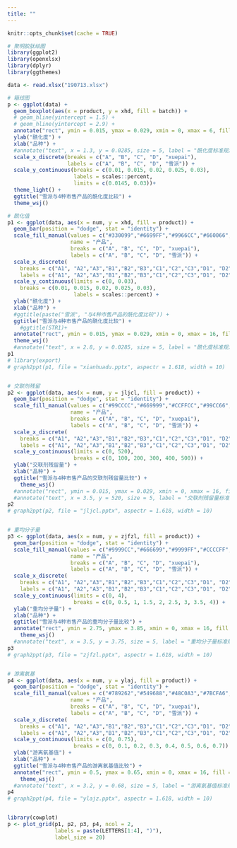 ```yaml
---
title: ""
---
```



```r
knitr::opts_chunk$set(cache = TRUE)
```


```r
# 聚明胶肽绘图
library(ggplot2)
library(openxlsx)
library(dplyr)
library(ggthemes)

data <- read.xlsx("190713.xlsx")

# 箱线图
p <- ggplot(data) +
  geom_boxplot(aes(x = product, y = xhd, fill = batch)) +
  # geom_hline(yintercept = 1.5) +
  # geom_hline(yintercept = 2.9) +
  annotate("rect", ymin = 0.015, ymax = 0.029, xmin = 0, xmax = 6, fill = "blue", alpha = 0.1) +
  ylab("酰化度") + 
  xlab("品种") +
  #annotate("text", x = 1.3, y = 0.0285, size = 5, label = "酰化度标准规定：1.5% ~ 2.9%") +
  scale_x_discrete(breaks = c("A", "B", "C", "D", "xuepai"),
                   labels = c("A", "B", "C", "D", "雪派")) +
  scale_y_continuous(breaks = c(0.01, 0.015, 0.02, 0.025, 0.03),
                     labels = scales::percent,
                     limits = c(0.0145, 0.03))+
  theme_light() +
  ggtitle("雪派与4种市售产品的酰化度比较") +
  theme_wsj()

# 酰化值
p1 <- ggplot(data, aes(x = num, y = xhd, fill = product)) + 
  geom_bar(position = "dodge", stat = "identity") + 
  scale_fill_manual(values = c("#330099","#6699FF","#9966CC","#660066","#00FF00"),
                    name = "产品",
                    breaks = c("A", "B", "C", "D", "xuepai"),
                    labels = c("A", "B", "C", "D", "雪派")) +
  scale_x_discrete(
    breaks = c("A1", "A2","A3","B1","B2","B3","C1","C2","C3","D1", "D2", "D3", "xp1", "xp2","xp3"),
    labels = c("A1", "A2","A3","B1","B2","B3","C1","C2","C3","D1", "D2", "D3", "雪派-1", "雪派-2", "雪派-3")) +
  scale_y_continuous(limits = c(0, 0.03),
    breaks = c(0.01, 0.015, 0.02, 0.025, 0.03),
                     labels = scales::percent) +
  ylab("酰化度") + 
  xlab("品种") +
  #ggtitle(paste("雪派", "与4种市售产品的酰化度比较")) +
  ggtitle("雪派与4种市售产品的酰化度比较") +
    #ggtitle(STR1)+
  annotate("rect", ymin = 0.015, ymax = 0.029, xmin = 0, xmax = 16, fill = "red", alpha = 0.05) +
  theme_wsj()
  #annotate("text", x = 2.8, y = 0.0285, size = 5, label = "酰化度标准规定：1.5% ~ 2.9%"))
p1
# library(export)
# graph2ppt(p1, file = "xianhuadu.pptx", aspectr = 1.618, width = 10)


# 交联剂残留
p2 <- ggplot(data, aes(x = num, y = jljcl, fill = product)) + 
  geom_bar(position = "dodge", stat = "identity") + 
  scale_fill_manual(values = c("#99CCCC","#669999","#CCFFCC","#99CC66","#00FF00"),
                    name = "产品",
                    breaks = c("A", "B", "C", "D", "xuepai"),
                    labels = c("A", "B", "C", "D", "雪派")) +
  scale_x_discrete(
    breaks = c("A1", "A2","A3","B1","B2","B3","C1","C2","C3","D1", "D2", "D3", "xp1", "xp2","xp3"),
    labels = c("A1", "A2","A3","B1","B2","B3","C1","C2","C3","D1", "D2", "D3", "雪派-1", "雪派-2", "雪派-3")) +
  scale_y_continuous(limits = c(0, 520),
                     breaks = c(0, 100, 200, 300, 400, 500)) +
  ylab("交联剂残留量") + 
  xlab("品种") +
  ggtitle("雪派与4种市售产品的交联剂残留量比较") +
    theme_wsj()
  #annotate("rect", ymin = 0.015, ymax = 0.029, xmin = 0, xmax = 16, fill = "red", alpha = 0.05) +
  #annotate("text", x = 3.5, y = 520, size = 5, label = "交联剂残留量标准规定：≤ 500mg/L"))
p2
# graph2ppt(p2, file = "jljcl.pptx", aspectr = 1.618, width = 10)


# 重均分子量
p3 <- ggplot(data, aes(x = num, y = zjfzl, fill = product)) + 
  geom_bar(position = "dodge", stat = "identity") + 
  scale_fill_manual(values = c("#9999CC","#666699","#9999FF","#CCCCFF","#00FF00"),
                    name = "产品",
                    breaks = c("A", "B", "C", "D", "xuepai"),
                    labels = c("A", "B", "C", "D", "雪派")) +
  scale_x_discrete(
    breaks = c("A1", "A2","A3","B1","B2","B3","C1","C2","C3","D1", "D2", "D3", "xp1", "xp2","xp3"),
    labels = c("A1", "A2","A3","B1","B2","B3","C1","C2","C3","D1", "D2", "D3", "雪派-1", "雪派-2", "雪派-3")) +
  scale_y_continuous(limits = c(0, 4),
                     breaks = c(0, 0.5, 1, 1.5, 2, 2.5, 3, 3.5, 4)) +
  ylab("重均分子量") + 
  xlab("品种") +
  ggtitle("雪派与4种市售产品的重均分子量比较") +
  annotate("rect", ymin = 2.75, ymax = 3.85, xmin = 0, xmax = 16, fill = "blue", alpha = 0.1) +
    theme_wsj()
  #annotate("text", x = 3.5, y = 3.75, size = 5, label = "重均分子量标准规定：2.75万~3.85万"))
p3
# graph2ppt(p3, file = "zjfzl.pptx", aspectr = 1.618, width = 10)


# 游离氨基
p4 <- ggplot(data, aes(x = num, y = ylaj, fill = product)) + 
  geom_bar(position = "dodge", stat = "identity") + 
  scale_fill_manual(values = c("#789262","#549688","#48C0A3","#7BCFA6","#00FF00"),
                    name = "产品",
                    breaks = c("A", "B", "C", "D", "xuepai"),
                    labels = c("A", "B", "C", "D", "雪派")) +
  scale_x_discrete(
    breaks = c("A1", "A2","A3","B1","B2","B3","C1","C2","C3","D1", "D2", "D3", "xp1", "xp2","xp3"),
    labels = c("A1", "A2","A3","B1","B2","B3","C1","C2","C3","D1", "D2", "D3", "雪派-1", "雪派-2", "雪派-3")) +
  scale_y_continuous(limits = c(0, 0.75),
                     breaks = c(0, 0.1, 0.2, 0.3, 0.4, 0.5, 0.6, 0.7)) +
  ylab("游离氨基值") + 
  xlab("品种") +
  ggtitle("雪派与4种市售产品的游离氨基值比较") +
  annotate("rect", ymin = 0.5, ymax = 0.65, xmin = 0, xmax = 16, fill = "blue", alpha = 0.1) +
    theme_wsj()
  #annotate("text", x = 3.2, y = 0.68, size = 5, label = "游离氨基值标准规定：0.50 ~ 0.65"))
p4
# graph2ppt(p4, file = "ylajz.pptx", aspectr = 1.618, width = 10)


library(cowplot)
p <- plot_grid(p1, p2, p3, p4, ncol = 2,
               labels = paste(LETTERS[1:4], ")"),
               label_size = 20)

```
